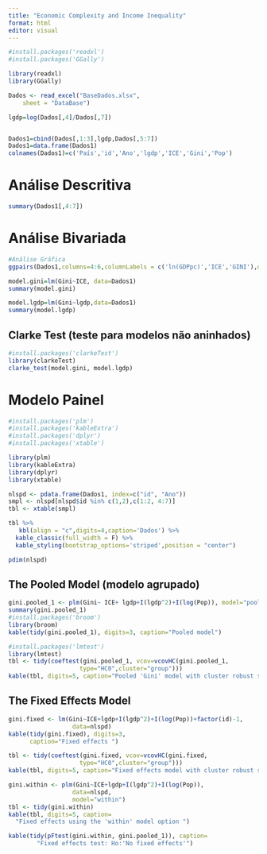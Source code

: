 ```yaml
---
title: "Economic Complexity and Income Inequality"
format: html
editor: visual
---
```


```r
#install.packages('readxl')
#install.packages('GGally')

library(readxl)
library(GGally)
```

```r
Dados <- read_excel("BaseDados.xlsx", 
    sheet = "DataBase")

lgdp=log(Dados[,4]/Dados[,7])


Dados1=cbind(Dados[,1:3],lgdp,Dados[,5:7])
Dados1=data.frame(Dados1)
colnames(Dados1)=c('País','id','Ano','lgdp','ICE','Gini','Pop')

```

# Análise Descritiva

```r
summary(Dados1[,4:7])
```

# Análise Bivariada

```r
#Análise Gráfica
ggpairs(Dados1,columns=4:6,columnLabels = c('ln(GDPpc)','ICE','GINI'),upper = list(continuous = "cor"),diag = list(continuous ='barDiag'),lower = list(continuous= "points"))

```

```r
model.gini=lm(Gini~ICE, data=Dados1)
summary(model.gini)

model.lgdp=lm(Gini~lgdp,data=Dados1)
summary(model.lgdp)
```

## Clarke Test (teste para modelos não aninhados)

```r
#install.packages('clarkeTest')
library(clarkeTest)
clarke_test(model.gini, model.lgdp)
```

# Modelo Painel

```r
#install.packages('plm')
#install.packages('kableExtra')
#install.packages('dplyr')
#install.packages('xtable')

library(plm)
library(kableExtra)
library(dplyr)
library(xtable)

nlspd <- pdata.frame(Dados1, index=c("id", "Ano"))
smpl <- nlspd[nlspd$id %in% c(1,2),c(1:2, 4:7)]
tbl <- xtable(smpl) 

tbl %>%
   kbl(align = "c",digits=4,caption='Dados') %>%
  kable_classic(full_width = F) %>%
  kable_styling(bootstrap_options='striped',position = "center")

pdim(nlspd)

```

## The Pooled Model (modelo agrupado)

```r
gini.pooled_1 <- plm(Gini~ ICE+ lgdp+I(lgdp^2)+I(log(Pop)), model="pooling", data=nlspd)
summary(gini.pooled_1)
#install.packages('broom')
library(broom)
kable(tidy(gini.pooled_1), digits=3, caption="Pooled model")

#install.packages('lmtest')
library(lmtest)
tbl <- tidy(coeftest(gini.pooled_1, vcov=vcovHC(gini.pooled_1,
                    type="HC0",cluster="group")))
kable(tbl, digits=5, caption="Pooled 'Gini' model with cluster robust standard errors")

```

## The Fixed Effects Model

```r
gini.fixed <- lm(Gini~ICE+lgdp+I(lgdp^2)+I(log(Pop))+factor(id)-1,
                  data=nlspd)
kable(tidy(gini.fixed), digits=3, 
      caption="Fixed effects ")

tbl <- tidy(coeftest(gini.fixed, vcov=vcovHC(gini.fixed,
                    type="HC0",cluster="group")))
kable(tbl, digits=5, caption="Fixed effects model with cluster robust standard errors")
```

```r
gini.within <- plm(Gini~ICE+lgdp+I(lgdp^2)+I(log(Pop)),
                  data=nlspd, 
                  model="within")
tbl <- tidy(gini.within)
kable(tbl, digits=5, caption=
  "Fixed effects using the 'within' model option ")
```

```r

kable(tidy(pFtest(gini.within, gini.pooled_1)), caption=
        "Fixed effects test: Ho:'No fixed effects'")
```
